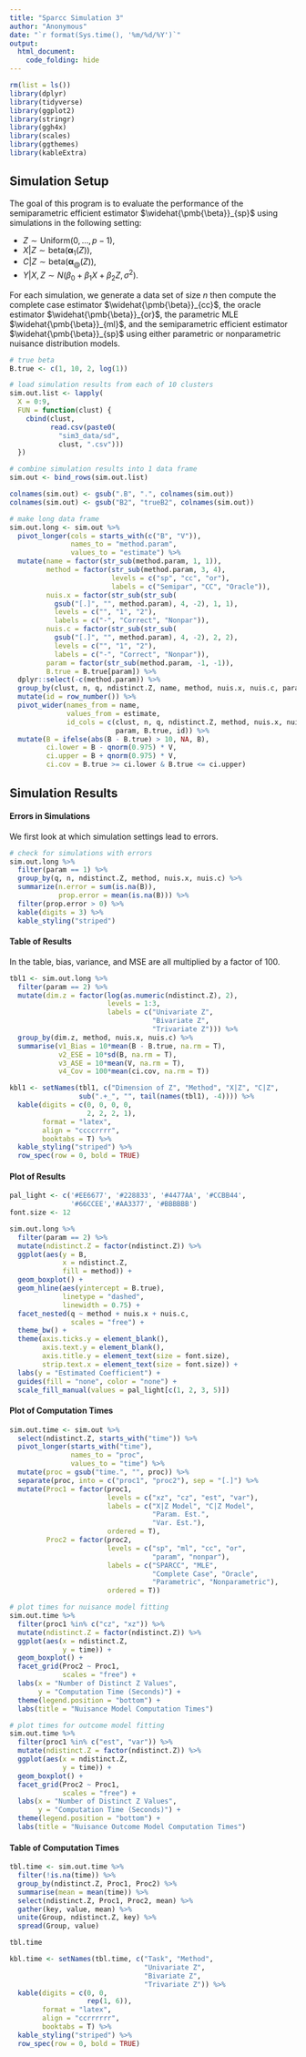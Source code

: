 ```yaml
---
title: "Sparcc Simulation 3"
author: "Anonymous"
date: "`r format(Sys.time(), '%m/%d/%Y')`"
output:
  html_document:
    code_folding: hide
---
```


```r

rm(list = ls())
library(dplyr)
library(tidyverse)
library(ggplot2)
library(stringr)
library(ggh4x)
library(scales)
library(ggthemes)
library(kableExtra)

```

## Simulation Setup

The goal of this program is to evaluate the performance of the semiparametric efficient estimator $\widehat{\pmb{\beta}}_{sp}$ using simulations in the following setting:

* $Z \sim \textrm{Uniform}(0, \dots, p-1)$,
* $X|Z \sim \textrm{beta}(\pmb{\alpha}_1(Z))$,
* $C|Z \sim \textrm{beta}(\pmb{\alpha}_@(Z))$,
* $Y|X,Z \sim N(\beta_0 + \beta_1X + \beta_2Z, \sigma^2)$.

For each simulation, we generate a data set of size $n$ then compute the complete case estimator $\widehat{\pmb{\beta}}_{cc}$, the oracle estimator $\widehat{\pmb{\beta}}_{or}$, the parametric MLE $\widehat{\pmb{\beta}}_{ml}$, and the semiparametric efficient estimator $\widehat{\pmb{\beta}}_{sp}$ using either parametric or nonparametric nuisance distribution models.

```r

# true beta
B.true <- c(1, 10, 2, log(1))

# load simulation results from each of 10 clusters
sim.out.list <- lapply(
  X = 0:9,
  FUN = function(clust) {
    cbind(clust,
          read.csv(paste0(
            "sim3_data/sd",
            clust, ".csv")))
  })

# combine simulation results into 1 data frame
sim.out <- bind_rows(sim.out.list)

colnames(sim.out) <- gsub(".B", ".", colnames(sim.out))
colnames(sim.out) <- gsub("B2", "trueB2", colnames(sim.out))

# make long data frame
sim.out.long <- sim.out %>% 
  pivot_longer(cols = starts_with(c("B", "V")),
               names_to = "method.param",
               values_to = "estimate") %>% 
  mutate(name = factor(str_sub(method.param, 1, 1)),
         method = factor(str_sub(method.param, 3, 4),
                         levels = c("sp", "cc", "or"),
                         labels = c("Semipar", "CC", "Oracle")),
         nuis.x = factor(str_sub(str_sub(
           gsub("[.]", "", method.param), 4, -2), 1, 1),
           levels = c("", "1", "2"),
           labels = c("-", "Correct", "Nonpar")),
         nuis.c = factor(str_sub(str_sub(
           gsub("[.]", "", method.param), 4, -2), 2, 2),
           levels = c("", "1", "2"),
           labels = c("-", "Correct", "Nonpar")),
         param = factor(str_sub(method.param, -1, -1)),
         B.true = B.true[param]) %>% 
  dplyr::select(-c(method.param)) %>% 
  group_by(clust, n, q, ndistinct.Z, name, method, nuis.x, nuis.c, param) %>% 
  mutate(id = row_number()) %>% 
  pivot_wider(names_from = name,
              values_from = estimate,
              id_cols = c(clust, n, q, ndistinct.Z, method, nuis.x, nuis.c,
                          param, B.true, id)) %>% 
  mutate(B = ifelse(abs(B - B.true) > 10, NA, B),
         ci.lower = B - qnorm(0.975) * V,
         ci.upper = B + qnorm(0.975) * V,
         ci.cov = B.true >= ci.lower & B.true <= ci.upper)

```

## Simulation Results

#### Errors in Simulations

We first look at which simulation settings lead to errors.

```r

# check for simulations with errors
sim.out.long %>% 
  filter(param == 1) %>% 
  group_by(q, n, ndistinct.Z, method, nuis.x, nuis.c) %>% 
  summarize(n.error = sum(is.na(B)),
            prop.error = mean(is.na(B))) %>% 
  filter(prop.error > 0) %>% 
  kable(digits = 3) %>%
  kable_styling("striped")

```

#### Table of Results

In the table, bias, variance, and MSE are all multiplied by a factor of 100.

```r

tbl1 <- sim.out.long %>%
  filter(param == 2) %>% 
  mutate(dim.z = factor(log(as.numeric(ndistinct.Z), 2),
                        levels = 1:3,
                        labels = c("Univariate Z",
                                   "Bivariate Z",
                                   "Trivariate Z"))) %>% 
  group_by(dim.z, method, nuis.x, nuis.c) %>% 
  summarise(v1_Bias = 10*mean(B - B.true, na.rm = T),
            v2_ESE = 10*sd(B, na.rm = T),
            v3_ASE = 10*mean(V, na.rm = T),
            v4_Cov = 100*mean(ci.cov, na.rm = T))

kbl1 <- setNames(tbl1, c("Dimension of Z", "Method", "X|Z", "C|Z",
                 sub(".+_", "", tail(names(tbl1), -4)))) %>% 
  kable(digits = c(0, 0, 0, 0,
                   2, 2, 2, 1),
        format = "latex",
        align = "ccccrrrr",
        booktabs = T) %>%
  kable_styling("striped") %>%
  row_spec(row = 0, bold = TRUE)

```


#### Plot of Results

```r

pal_light <- c('#EE6677', '#228833', '#4477AA', '#CCBB44',
               '#66CCEE','#AA3377', '#BBBBBB')
font.size <- 12

sim.out.long %>%
  filter(param == 2) %>%
  mutate(ndistinct.Z = factor(ndistinct.Z)) %>% 
  ggplot(aes(y = B,
             x = ndistinct.Z,
             fill = method)) +
  geom_boxplot() +
  geom_hline(aes(yintercept = B.true),
             linetype = "dashed",
             linewidth = 0.75) +
  facet_nested(q ~ method + nuis.x + nuis.c,
               scales = "free") +
  theme_bw() +
  theme(axis.ticks.y = element_blank(),
        axis.text.y = element_blank(),
        axis.title.y = element_text(size = font.size),
        strip.text.x = element_text(size = font.size)) +
  labs(y = "Estimated Coefficient") +
  guides(fill = "none", color = "none") +
  scale_fill_manual(values = pal_light[c(1, 2, 3, 5)])


```

#### Plot of Computation Times

```r

sim.out.time <- sim.out %>% 
  select(ndistinct.Z, starts_with("time")) %>% 
  pivot_longer(starts_with("time"),
               names_to = "proc",
               values_to = "time") %>% 
  mutate(proc = gsub("time.", "", proc)) %>% 
  separate(proc, into = c("proc1", "proc2"), sep = "[.]") %>% 
  mutate(Proc1 = factor(proc1,
                        levels = c("xz", "cz", "est", "var"),
                        labels = c("X|Z Model", "C|Z Model",
                                   "Param. Est.",
                                   "Var. Est."),
                        ordered = T),
         Proc2 = factor(proc2,
                        levels = c("sp", "ml", "cc", "or",
                                   "param", "nonpar"),
                        labels = c("SPARCC", "MLE",
                                   "Complete Case", "Oracle",
                                   "Parametric", "Nonparametric"),
                        ordered = T))

```

```r

# plot times for nuisance model fitting
sim.out.time %>% 
  filter(proc1 %in% c("cz", "xz")) %>% 
  mutate(ndistinct.Z = factor(ndistinct.Z)) %>% 
  ggplot(aes(x = ndistinct.Z,
             y = time)) +
  geom_boxplot() +
  facet_grid(Proc2 ~ Proc1,
             scales = "free") +
  labs(x = "Number of Distinct Z Values",
       y = "Computation Time (Seconds)") +
  theme(legend.position = "bottom") +
  labs(title = "Nuisance Model Computation Times")

# plot times for outcome model fitting
sim.out.time %>% 
  filter(proc1 %in% c("est", "var")) %>% 
  mutate(ndistinct.Z = factor(ndistinct.Z)) %>% 
  ggplot(aes(x = ndistinct.Z,
             y = time)) +
  geom_boxplot() +
  facet_grid(Proc2 ~ Proc1,
             scales = "free") +
  labs(x = "Number of Distinct Z Values",
       y = "Computation Time (Seconds)") +
  theme(legend.position = "bottom") +
  labs(title = "Nuisance Outcome Model Computation Times")

```

#### Table of Computation Times

```r

tbl.time <- sim.out.time %>%
  filter(!is.na(time)) %>% 
  group_by(ndistinct.Z, Proc1, Proc2) %>% 
  summarise(mean = mean(time)) %>% 
  select(ndistinct.Z, Proc1, Proc2, mean) %>% 
  gather(key, value, mean) %>% 
  unite(Group, ndistinct.Z, key) %>% 
  spread(Group, value)

tbl.time

kbl.time <- setNames(tbl.time, c("Task", "Method",
                                 "Univariate Z",
                                 "Bivariate Z",
                                 "Trivariate Z")) %>% 
  kable(digits = c(0, 0,
                   rep(1, 6)),
        format = "latex",
        align = "ccrrrrrr",
        booktabs = T) %>%
  kable_styling("striped") %>%
  row_spec(row = 0, bold = TRUE)

```






